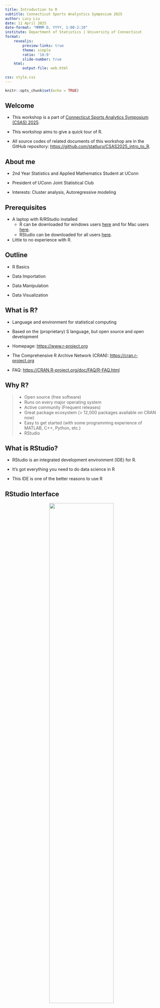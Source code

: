 ```yaml
---
title: Introduction to R
subtitle: Connecticut Sports Analystics Symposium 2025
author: Lucy Liu
date: 11 April 2025
date-format: "MMMM D, YYYY, 1:00-2:10"
institute: Department of Statistics | University of Connecticut
format:
    revealjs:
        preview-links: true
        theme: simple
        ratio: '16:9'
        slide-number: true
    html:
        output-file: web.html
    
css: style.css
---
```


```r
knitr::opts_chunk$set(echo = TRUE)
```

## Welcome

* This workshop is a part of [Connecticut Sports Analytics Symposium (CSAS) 2025](https://statds.org/events/csas2025/index.html).

* This workshop aims to give a quick tour of R.

* All source codes of related documents of this workshop are in the GitHub repository: <https://github.com/statlucy/CSAS2025_intro_to_R>.

## About me

* 2nd Year Statistics and Applied Mathematics Student at UConn

* President of UConn Joint Statistical Club

* Interests: Cluster analysis, Autoregressive modeling

## Prerequisites

* A laptop with R/RStudio installed
    * R can be downloaded for windows users [here](https://cran.r-project.org/bin/windows/base/) and for Mac users [here](https://cran.r-project.org/bin/macosx/).
    * RStudio can be downloaded for all users [here](https://www.rstudio.com/products/rstudio/download/).
* Little to no experience with R.

## Outline

* R Basics

* Data Importation

* Data Manipulation

* Data Visualization

## What is R?

* Language and environment for statistical computing

* Based on the (proprietary) S language, but open source and open development

* Homepage: <https://www.r-project.org>

* The Comprehensive R Archive Network (CRAN): <https://cran.r-project.org>

* FAQ: <https://CRAN.R-project.org/doc/FAQ/R-FAQ.html>

## Why R?

> * Open source (free software)
> * Runs on every major operating system
> * Active community (Frequent releases)
> * Great package ecosystem (\> 12,000 packages available on CRAN now)
> * Easy to get started (with some programming experience of MATLAB, C++, Python, etc.)
> * RStudio

## What is RStudio?

* RStudio is an integrated development environment (IDE) for R.

* It’s got everything you need to do data science in R

* This IDE is one of the better reasons to use R

## RStudio Interface

<center>

![](./rstudio_ide.png){#id .class width="65%" height="65%"}

## Get started

Create a new R script using File \> New File \> R Script.

## Basic Computations

You can do basic computations in R, either on the command line (in the console) or by writing things in the script and executing the code in the console.

```r
2 + 3
```

```r
(18/3 + 1*2) ^ (4 - 2) - 6.18273
```

## Assignment Operators

Assign a value to a name using `<-`, `->`, or `=`.

Example:

```r
x = (18/3 + 1*2) ^ (4 - 2) - 6.18273
y = c(1, 3, 6, 9)

x + y
```

* Difference between `<-`/`->` and `=`:
    * `<-` and `->` are the traditional assignment operators in R. They are used to assign values to variables.
    * `=` is also used for assignment, but it's more commonly used within function calls to assign values to arguments.

## Functions

You can also apply functions to objects.

```r
x = runif(n = 20, min= 0, max = 1)
x
```

```r
mean(x)
var(x)
```

## Environment

We've now created two variables, x and y, which exist in the environment. You can see everything in the environment using ls(), or check out the environment pane in RStudio.

```r
ls()
```

## R Project

First, let's create a local R project. Move the dataset into your directory and start a new R file.

```r

```

## Install and Load R Packages

* Install a package syntax:

install.packages("package_name")

* Load a package syntax:

library(package_name)

```r
# install.packages("tidyverse")
library(tidyverse)
```

## Paths

There are two kinds of paths:

* Absolute: a file or folder’s “full address” on your computer

* Relative: directions to a file or folder from your current working directory

```r
getwd()
```

The absolute path to my csv file is

```r
"C:/Users/statl/Documents/GitHub/CSAS2025_intro_to_R/statcast_data.csv"
```

A relative path to the same file as the absolute path above is

```r
"./statcast_data.csv"
```

## Importing data tables

```r
statcast_data = read_csv(file = "./statcast_data.csv")
```

## Data Manipulation using Base R

Check variables.

```r
str(statcast_data)
```

## Check names of variables in the dataset.

```r
names(statcast_data)
```

## Display the first few rows of the dataset.

```r
head(statcast_data)
```

## Display the first 4 columns of the dataset.

```r
statcast_data[, 1:4]
```

## Display the first 4 rows of the dataset.

```r
statcast_data[1:4,]
```

## Data Manipulation using Base R (cont.)

Display values of the variable "player_name".

```r
statcast_data$player_name
```

## Another way to display values

```r
statcast_data[, c("player_name")]
```

## Display the first 10 elements of the variables "player_name" and "game_date".

```r
statcast_data[1:10, c("player_name", "game_date")]
```

## Create a new variable

Create a new variable "release_pos" by adding up values of variables "release_pos_x" and "release_pos_z".

```r
statcast_data$release_pos <- statcast_data$release_pos_x + statcast_data$release_pos_z
```

Display only "release_pos_x", "release_pos_z", and "release_pos" of the updated dataset.

```r
statcast_data[, c("release_pos_x", "release_pos_z", "release_pos")]
```

## dplyr

* The dplyr package can be used to
    * select relevant variables
    * filter out unnecessary obvservations
    * mutate new variables, or change existing ones
    * arrange in an easy to digest format

## Data Manipulation using dplyr

```r
library(dplyr)
```

For a given analysis, you may only need a subset of the columns in a data table; extracting only what you need can helpfully de-clutter, especially when you have large datasets. Select columns using select.

```r
select(statcast_data, pitch_type, game_date, player_name, release_speed)
```

## Select (continued)

You can specify the specify a range of columns to keep:

```r
select(statcast_data, pitch_type:player_name)
```
## Removing columns
You can also specify columns you’d like to remove:

```r
select(statcast_data, -pitch_type)
```

## Select (continued)

You can rename variables as part of this process:

```r
select(statcast_data, GAME_DATE = game_date , PlAyEr_NaMe = player_name)
```

## Rename

If all you want to do is rename something, you can use rename instead of select. This will rename the variables you care about, and keep everything else:

```r
rename(statcast_data, GAME_DATE = game_date , release_SPEED = release_speed, PlAyEr_NaMe = player_name)
```

## Helper functions for select

There are some handy helper functions for select. Read about all of them using **?select_helpers**. For example, starts_with()

```r
select(statcast_data, starts_with("re"))
```
## Ends_with()
```r
select(statcast_data, ends_with("er"))
```

## Filter

Some data tables will include rows you don’t need for your current analysis. Although you could remove specific row numbers using base R, you shouldn’t since this might break if the raw data are updated, and the thought process isn’t transparent.

Instead, you should filter rows based on logical expressions using the filter function. Like select, the first argument to filter is the dataframe you’re filtering; all subsequent arguments are logical expressions.

## Filter (continued)
* You will often filter using comparison operators (\>, \>=, \<, \<=, ==, and !=).
* You may also use %in% to detect if values appear in a set, and is.na() to find missing values.
* The results of comparisons are logical. The statement is TRUE or FALSE depending on the values you compare and can be combined with other comparisons using the logical operators & and \|, or negated using !.

## Filter example

```r
filter(statcast_data, pitch_type == 'FF' & release_speed >= 90)
```

## Omit missing observations

To remove any row with a missing value:

```r
# drop_na(statcast_data) 
```

To remove rows for which a specific column is missing:

```r
drop_na(statcast_data, events) # will remove rows for which events is missing.
```

## More dplyr functions

**Mutate:** To create new columns/add new variables while retaining the old ones, you can use mutate().

**Arrange**: To arrange the rows in your data according to the values in one or more columns, use arrange().

## Pipes

* Piping allows you to tie together a sequence of actions
* “New” to R (2014)
* Comes from the magrittr package; loaded by everything in the tidyverse

## Pipes (continued)

* Sequence of actions to start my days
    * Wake up
    * Brush teeth
    * Do data science
* In “R”, I can nest these actions:

```r
#	happy_jeff = do_ds(brush_teeth(wake_up(asleep_jeff)))
```

## Pipes (continued)

* Alternatively, I could name a bunch of intermediate objects

```r
#   awake_jeff = wake_up(asleep_jeff)
# 	clean_teeth_jeff = brush_teeth(awake_jeff)
# 	happy_jeff = do_ds(clean_teeth_jeff)
```

## Pipes (continued)

* Using pipes is easier to read and understand, and avoids clutter
* Shortcut on Windows: Ctrl + Shift + M
* Shortcut on Mac: Cmd + Shift + M

```r
# happy_jeff = wake_up(asleep_jeff) %>%
#   brush_teeth() %>% 
#   do_ds()
```

* Read "%\>%" as "and then"
* The result of one function gets passed as the first argument to the next one by default, although you can be more specific

## Piping example

```r
statcast_data = 
  read_csv("./statcast_data.csv") %>%
  select(-description) %>%
  mutate(
    pitch_type = str_to_lower(pitch_type)) %>% 
  drop_na(events)

statcast_data
```

## Visualization Using Base R

Base R provides a variety of functions for creating data visualizations without the need for additional packages. This is useful when performing exploratory data analysis.

## Scatter plot in Base R
A scatter plot is useful for visualizing the relationship between two continuous variables.
    
```r
# Sample data
x <- 1:10
y <- x^2

# Create a scatter plot
plot(x, y, main = "Scatter Plot", xlab = "X-axis", ylab = "Y-axis", 
     col = "blue", pch = 19)
```


## Line plot in Base R

Line plots are useful for showing trends over time or ordered categories.

```r
# Create a line plot
plot(x, y, type = "l", main = "Line Plot", xlab = "X-axis", ylab = "Y-axis", 
     col = "red")
```

## Visualization Using Base R (cont.)

Bar plots are used to compare different groups or categories.
    
```r
# Sample data
categories <- c("A", "B", "C", "D")
values <- c(5, 10, 15, 20)

# Create a bar plot
barplot(values, names.arg = categories, main = "Bar Plot", ylab = "Frequency", 
        col = "cyan")
```



## Visualization Using ggplot2
Good visualization is a critical step in data analysis.

`ggplot2` is a widely-used R package for creating high-quality and customizable graphics. It's based on the grammar of graphics, a set of principles for creating consistent and comprehensible visualizations. 

* Installation and loading:

```r
#install.packages("ggplot2")
library(ggplot2)
```

```r
statcast_data <- drop_na(statcast_data, bb_type) 
```

## Basic scatterplot
To create a basic scatterplot, we need to map variables to the X and Y coordinate aesthetics:

```r
ggplot(statcast_data, aes(x = launch_speed, y = launch_angle)) +
  geom_point()
```

## Advanced scatterplot
We can learn about other variables using additional aesthetic mappings.
```r
ggplot(statcast_data, aes(x = launch_speed, y = launch_angle)) + 
  geom_point(aes(color = bb_type))
```

## Labels
```r
ggplot(statcast_data, aes(x = launch_speed, y = launch_angle)) + 
  geom_point(aes(color = bb_type)) +
  labs(
    title = "Batted ball plot",
    x = "Exit velocity of batted ball",
    y = "Launch angle of batted ball",
    caption = "Data from Statcast")
```


## Facet plot
Help see each batted ball type (bb_type) clearer.
```r
ggplot(statcast_data, aes(x = launch_speed, y = launch_angle, color = bb_type)) + 
  geom_point(aes(size = hit_distance_sc), alpha = .5) +
  geom_smooth(se = FALSE) + 
  facet_grid(. ~ bb_type)
```

## Univariate plots
Scatterplots are great, but sometimes you need to carefully understand the distribution of single variables.

Histograms are great for showing the distribution of a dataset.
```r
ggplot(statcast_data, aes(x = launch_speed)) + 
  geom_histogram()
```
## Histogram customization
Can change bin width and set fill color using aesthetic mapping.
```r
ggplot(statcast_data, aes(x = launch_speed, fill = bb_type)) + 
  geom_histogram(binwidth = 2, alpha=0.5)

```

## Density plot
The groups can be hard to see. We can try using density plots.
```r
ggplot(statcast_data, aes(x = launch_speed, fill = bb_type)) + 
  geom_density(aes(color = bb_type), alpha = .4, adjust = .5) +
  geom_rug(aes(color= bb_type))
```

## ggplot boxplot
Box plots are used to show the distribution of a dataset and identify outliers.
```r
ggplot(statcast_data, aes(x = bb_type, y = launch_speed)) + 
  geom_boxplot()
```

## Violin plot

```r
ggplot(statcast_data, aes(x = bb_type, y = launch_speed)) + 
  geom_violin(aes(fill = bb_type), alpha = .5) + 
  stat_summary(fun = "median", color = "blue")
```

## Ridge plot
Ridge plots can be a replacement for both boxplots and violin plots. They’re implemented in the ggridges package, and are nice if you have lots of categories in which the shape of the distribution matters.
```r
# install.packages("ggridges")
library(ggridges)

ggplot(statcast_data, aes(x = launch_speed, y = bb_type)) + 
  geom_density_ridges(scale = .85)
```


## References

[2025 CSAS Intro to R Workshop (this workshop)](https://github.com/statlucy/CSAS2025_intro_to_R)

[2024 UCSAS Intro to R Workshop](https://github.com/fushengyy/UCSAS2024_intro_to_R/blob/main/UCSAS2024_presentation.Rmd)

[R Class Website](https://p8105.com/index.html)

[ggplot2 book](https://ggplot2-book.org/)
